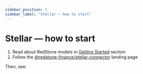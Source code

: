 ```yaml
---
sidebar_position: 3
sidebar_label: "Stellar — how to start"
---
```



# Stellar — how to start

1. Read about RedStone models in [Getting Started](../../../category/getting-started/) section
2. Follow the [@redstone-finance/stellar-connector](https://github.com/redstone-finance/redstone-oracles-monorepo/tree/main/packages/stellar-connector/README.md) landing page

Then, see:

<DocCardList />
